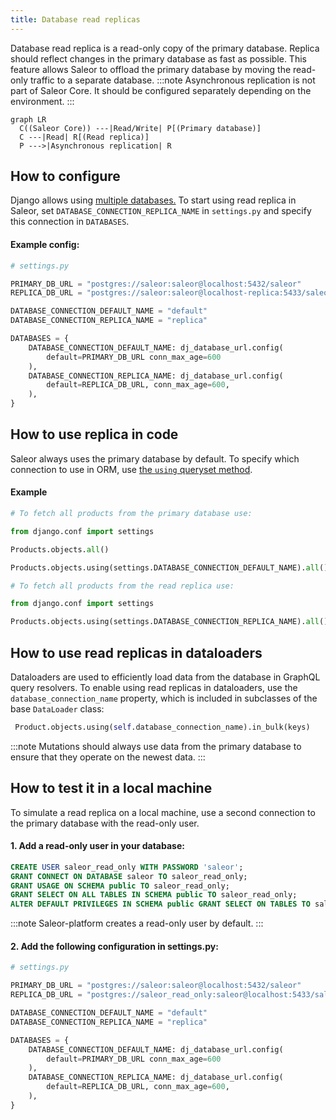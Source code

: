 ```yaml
---
title: Database read replicas
---
```


Database read replica is a read-only copy of the primary database. Replica should reflect changes in the primary database as fast as possible. This feature allows Saleor to offload the primary database by moving the read-only traffic to a separate database.
:::note
Asynchronous replication is not part of Saleor Core. It should be configured separately depending on the environment.
:::

```mermaid
graph LR
  C((Saleor Core)) ---|Read/Write| P[(Primary database)]
  C ---|Read| R[(Read replica)]
  P --->|Asynchronous replication| R
```

## How to configure

Django allows using [multiple databases.](https://docs.djangoproject.com/en/4.0/topics/db/multi-db/)
To start using read replica in Saleor, set `DATABASE_CONNECTION_REPLICA_NAME` in `settings.py` and specify this connection in `DATABASES`.

#### Example config:

```python
# settings.py

PRIMARY_DB_URL = "postgres://saleor:saleor@localhost:5432/saleor"
REPLICA_DB_URL = "postgres://saleor:saleor@localhost-replica:5433/saleor"

DATABASE_CONNECTION_DEFAULT_NAME = "default"
DATABASE_CONNECTION_REPLICA_NAME = "replica"

DATABASES = {
    DATABASE_CONNECTION_DEFAULT_NAME: dj_database_url.config(
        default=PRIMARY_DB_URL conn_max_age=600
    ),
    DATABASE_CONNECTION_REPLICA_NAME: dj_database_url.config(
        default=REPLICA_DB_URL, conn_max_age=600,
    ),
}
```

## How to use replica in code

Saleor always uses the primary database by default. To specify which connection to use in ORM, use [the `using` queryset method](https://docs.djangoproject.com/en/4.0/topics/db/multi-db/#manually-selecting-a-database).

#### Example

```python
# To fetch all products from the primary database use:

from django.conf import settings

Products.objects.all()

Products.objects.using(settings.DATABASE_CONNECTION_DEFAULT_NAME).all()

# To fetch all products from the read replica use:

from django.conf import settings

Products.objects.using(settings.DATABASE_CONNECTION_REPLICA_NAME).all()
```

## How to use read replicas in dataloaders

Dataloaders are used to efficiently load data from the database in GraphQL query resolvers. To enable using read replicas in dataloaders, use the
`database_connection_name` property, which is included in subclasses of the base `DataLoader` class:

```python
 Product.objects.using(self.database_connection_name).in_bulk(keys)
```

:::note
Mutations should always use data from the primary database to ensure that they operate on the newest data.
:::

## How to test it in a local machine

To simulate a read replica on a local machine, use a second connection to the primary database with the read-only user.

#### 1. Add a read-only user in your database:

```sql
CREATE USER saleor_read_only WITH PASSWORD 'saleor';
GRANT CONNECT ON DATABASE saleor TO saleor_read_only;
GRANT USAGE ON SCHEMA public TO saleor_read_only;
GRANT SELECT ON ALL TABLES IN SCHEMA public TO saleor_read_only;
ALTER DEFAULT PRIVILEGES IN SCHEMA public GRANT SELECT ON TABLES TO saleor_read_only;
```

:::note
Saleor-platform creates a read-only user by default.
:::

#### 2. Add the following configuration in settings.py:

```python
# settings.py

PRIMARY_DB_URL = "postgres://saleor:saleor@localhost:5432/saleor"
REPLICA_DB_URL = "postgres://saleor_read_only:saleor@localhost:5433/saleor"

DATABASE_CONNECTION_DEFAULT_NAME = "default"
DATABASE_CONNECTION_REPLICA_NAME = "replica"

DATABASES = {
    DATABASE_CONNECTION_DEFAULT_NAME: dj_database_url.config(
        default=PRIMARY_DB_URL conn_max_age=600
    ),
    DATABASE_CONNECTION_REPLICA_NAME: dj_database_url.config(
        default=REPLICA_DB_URL, conn_max_age=600,
    ),
}
```
